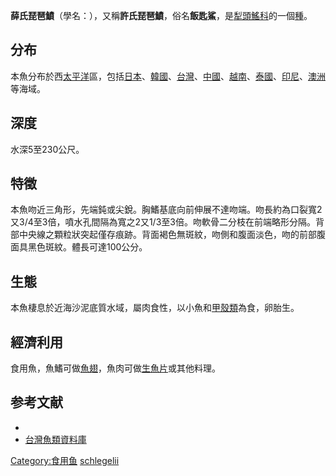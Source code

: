 {{speciesbox
| image=Rhinobatos schlegelii (Müller & Henle, 1841).jpg
| status = NE
| status_system = iucn3.1
| genus = Rhinobatos
| species = schlegelii
| authority = [[Bloch_&_Schneider|Bloch & Schneider]], 1801
| synonyms = *''Rhinobatus schlegelii''<br /><small>Müller & Henle, 1841</small>
*''Rhinobatus natalensis''<br /><small>Müller & Henle, 1841</small>
}}

'''薛氏琵琶鱝'''（學名：{{lang|la|''Rhinobatos schlegelii''}}），又稱'''許氏琵琶鱝'''，俗名'''飯匙鯊'''，是[[犁頭鰩科|犁頭鰩科]]的一個[[種|種]]。

==分布==
本魚分布於西[[太平洋|太平洋]]區，包括[[日本|日本]]、[[韓國|韓國]]、[[台灣|台灣]]、[[中國|中國]]、[[越南|越南]]、[[泰國|泰國]]、[[印尼|印尼]]、[[澳洲|澳洲]]等海域。

==深度==
水深5至230公尺。

==特徵==
本魚吻近三角形，先端鈍或尖銳。胸鰭基底向前伸展不達吻端。吻長約為口裂寬2又3/4至3倍，噴水孔間隔為寬之2又1/3至3倍。吻軟骨二分枝在前端略形分隔。背部中央線之顆粒狀突起僅存痕跡。背面褐色無斑紋，吻側和腹面淡色，吻的前部腹面具黑色斑紋。體長可達100公分。

==生態==
本魚棲息於近海沙泥底質水域，屬肉食性，以小魚和[[甲殼類|甲殼類]]為食，卵胎生。

==經濟利用==
食用魚，魚鰭可做[[魚翅|魚翅]]，魚肉可做[[生魚片|生魚片]]或其他料理。

==参考文献==
*{{FishBase_species|genus=Rhinobatos|species=schlegelii|year=2011|month=12}}
*[http://fishdb.sinica.edu.tw/ 台灣魚類資料庫] {{Wayback|url=http://fishdb.sinica.edu.tw/ |date=20160304193340 }}
{{Taxonbar|from=Q3767509}}

[[Category:食用鱼|Category:食用鱼]]
[[Category:犁頭鰩屬|schlegelii]]